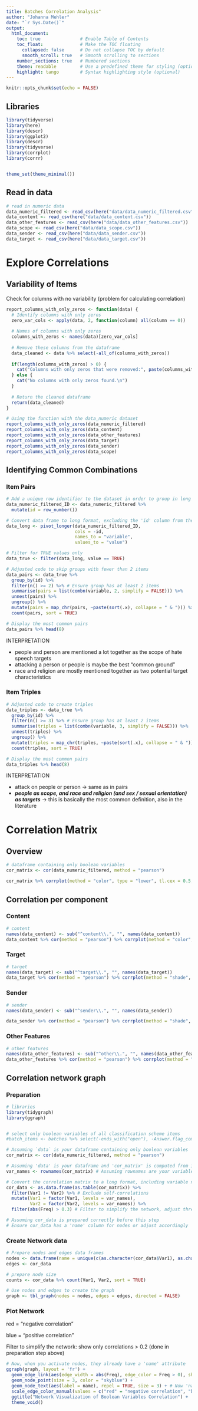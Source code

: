 ```yaml
---
title: Batches Correlation Analysis"
author: "Johanna Mehler"
date: "`r Sys.Date()`"
output: 
  html_document:
    toc: true               # Enable Table of Contents
    toc_float:              # Make the TOC floating
      collapsed: false      # Do not collapse TOC by default
      smooth_scroll: true   # Smooth scrolling to sections
    number_sections: true   # Numbered sections
    theme: readable         # Use a predefined theme for styling (optional)
    highlight: tango        # Syntax highlighting style (optional)
---
```


```r
knitr::opts_chunk$set(echo = FALSE)
```

## Libraries

```r
library(tidyverse)
library(here)
library(descr) 
library(ggplot2)
library(descr)
library(tidyverse)
library(corrplot)
library(corrr)


theme_set(theme_minimal())
```

## Read in data

```r
# read in numeric data
data_numeric_filtered <- read_csv(here("data/data_numeric_filtered.csv"))
data_content <- read_csv(here("data/data_content.csv"))
data_other_features <- read_csv(here("data/data_other_features.csv"))
data_scope <- read_csv(here("data/data_scope.csv"))
data_sender <- read_csv(here("data/data_sender.csv"))
data_target <- read_csv(here("data/data_target.csv"))
```

# Explore Correlations

## Variability of Items

Check for columns with no variability (problem for calculating correlation)

```r
report_columns_with_only_zeros <- function(data) {
  # Identify columns with only zeros
  zero_var_cols <- apply(data, 2, function(column) all(column == 0))
  
  # Names of columns with only zeros
  columns_with_zeros <- names(data)[zero_var_cols]
  
  # Remove these columns from the dataframe
  data_cleaned <- data %>% select(-all_of(columns_with_zeros))
  
  if(length(columns_with_zeros) > 0) {
    cat("Columns with only zeros that were removed:", paste(columns_with_zeros, collapse = ", "), "\n")
  } else {
    cat("No columns with only zeros found.\n")
  }
  
  # Return the cleaned dataframe
  return(data_cleaned)
}

# Using the function with the data_numeric dataset
report_columns_with_only_zeros(data_numeric_filtered)
report_columns_with_only_zeros(data_content)
report_columns_with_only_zeros(data_other_features)
report_columns_with_only_zeros(data_target)
report_columns_with_only_zeros(data_sender)
report_columns_with_only_zeros(data_scope)
```


## Identifying Common Combinations

### Item Pairs

```r
# Add a unique row identifier to the dataset in order to group in long format later
data_numeric_filtered_ID <- data_numeric_filtered %>%
  mutate(id = row_number())

# Convert data frame to long format, excluding the 'id' column from the pivot
data_long <- pivot_longer(data_numeric_filtered_ID, 
                          cols = -id, 
                          names_to = "variable", 
                          values_to = "value")

# Filter for TRUE values only
data_true <- filter(data_long, value == TRUE)

# Adjusted code to skip groups with fewer than 2 items
data_pairs <- data_true %>%
  group_by(id) %>%
  filter(n() >= 2) %>% # Ensure group has at least 2 items
  summarise(pairs = list(combn(variable, 2, simplify = FALSE))) %>%
  unnest(pairs) %>%
  ungroup() %>%
  mutate(pairs = map_chr(pairs, ~paste(sort(.x), collapse = " & "))) %>%
  count(pairs, sort = TRUE)

# Display the most common pairs
data_pairs %>% head(8)
```
INTERPRETATION

* people and person are mentioned a lot together as the scope of hate speech targets
* attacking a person or people is maybe the best "common ground"
* race and religion are mostly mentioned together as two potential target characteristics

### Item Triples

```r
# Adjusted code to create triples
data_triples <- data_true %>%
  group_by(id) %>%
  filter(n() >= 3) %>% # Ensure group has at least 2 items
  summarise(triples = list(combn(variable, 3, simplify = FALSE))) %>%
  unnest(triples) %>%
  ungroup() %>%
  mutate(triples = map_chr(triples, ~paste(sort(.x), collapse = " & "))) %>%
  count(triples, sort = TRUE)

# Display the most common pairs
data_triples %>% head(8)
```

INTERPRETATION

* attack on people or person -> same as in pairs
* ***people as scope, and race and religion (and sex / sexual orientation) as targets*** 
-> this is basically the most common definition, also in the literature


# Correlation Matrix

## Overview

```r
# dataframe containing only boolean variables
cor_matrix <- cor(data_numeric_filtered, method = "pearson")

cor_matrix %>% corrplot(method = "color", type = "lower", tl.cex = 0.5, tl.col = "black")
```

## Correlation per component

### Content

```r
# content
names(data_content) <- sub("^content\\.", "", names(data_content))
data_content %>% cor(method = "pearson") %>% corrplot(method = "color", type = "lower", tl.col = "black")
```

### Target

```r
# target
names(data_target) <- sub("^target\\.", "", names(data_target))
data_target %>% cor(method = "pearson") %>% corrplot(method = "shade", type = "lower", tl.col = "black")
```

### Sender

```r
# sender
names(data_sender) <- sub("^sender\\.", "", names(data_sender))

data_sender %>% cor(method = "pearson") %>% corrplot(method = "shade", type = "lower", tl.col = "black")
```

### Other Features

```r
# other features
names(data_other_features) <- sub("^other\\.", "", names(data_other_features))
data_other_features %>% cor(method = "pearson") %>% corrplot(method = "shade", type = "lower", tl.col = "black")
```


## Correlation network graph

### Preparation

```r
# libraries
library(tidygraph)
library(ggraph)


# select only boolean variables of all classification scheme items
#batch_items <- batches %>% select(-ends_with("open"), -Answer.flag_comments, -Input.country, -Input.hate_definition)

# Assuming `data` is your dataframe containing only boolean variables
cor_matrix <- cor(data_numeric_filtered, method = "pearson")

# Assuming 'data' is your dataframe and 'cor_matrix' is computed from it
var_names <- rownames(cor_matrix) # Assuming rownames are your variable names

# Convert the correlation matrix to a long format, including variable names
cor_data <- as.data.frame(as.table(cor_matrix)) %>%
  filter(Var1 != Var2) %>% # Exclude self-correlations
  mutate(Var1 = factor(Var1, levels = var_names),
         Var2 = factor(Var2, levels = var_names)) %>%
  filter(abs(Freq) > 0.3) # Filter to simplify the network, adjust threshold as needed

# Assuming cor_data is prepared correctly before this step
# Ensure cor_data has a 'name' column for nodes or adjust accordingly
```

### Create Network data

```r
# Prepare nodes and edges data frames
nodes <- data.frame(name = unique(c(as.character(cor_data$Var1), as.character(cor_data$Var2))))
edges <- cor_data

# prepare node size
counts <- cor_data %>% count(Var1, Var2, sort = TRUE)

# Use nodes and edges to create the graph
graph <- tbl_graph(nodes = nodes, edges = edges, directed = FALSE)
```


### Plot Network

red = "negative correlation"

blue = "positive correlation"

Filter to simplify the network: show only correlations > 0.2 (done in preparation step above)

```r
# Now, when you activate nodes, they already have a 'name' attribute
ggraph(graph, layout = 'fr') +
  geom_edge_link(aes(edge_width = abs(Freq), edge_color = Freq > 0), show.legend = FALSE) +
  geom_node_point(size = 3, color = "skyblue") +
  geom_node_text(aes(label = name), repel = TRUE, size = 3) + # Now 'name' is available
  scale_edge_color_manual(values = c("red" = "negative correlation", "blue" = "positive correlation")) +
  ggtitle("Network Visualization of Boolean Variables Correlation") +
  theme_void()
```




